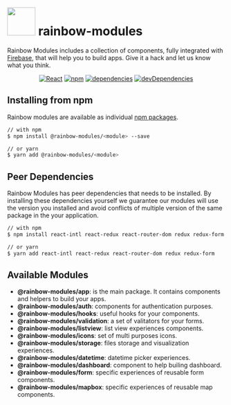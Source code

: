 
<Meta title="Introduction/Getting Started/Overview" />

<div>
    <h1 class="page-title">
        <img src={logo} width="65px" />
        <span>rainbow-modules</span>
    </h1>
</div>

Rainbow Modules includes a collection of components, fully integrated with [Firebase](https://firebase.google.com/), that will help you to build apps. Give it a hack and let us know what you think.

<div align="center">

[![React](https://badgen.net/badge/React/16.8.3/blue)](#)
[![npm](https://badgen.net/badge/npm/8.31.0/blue)](#)
[![dependencies](https://badgen.net/badge/dependencies/up%20to%20date/yellow)](#)
[![devDependencies](https://badgen.net/badge/dev%20dependencies/up%20to%20date/green)](#)

</div>

## Installing from npm

Rainbow modules are available as individual [npm packages](https://www.npmjs.com/search?q=@rainbow-modules).

```bash
// with npm
$ npm install @rainbow-modules/<module> --save

// or yarn
$ yarn add @rainbow-modules/<module>
```

## Peer Dependencies

Rainbow Modules has peer dependencies that needs to be installed. By installing these dependencies yourself we guarantee our modules will use the version you installed and avoid conflicts of multiple version of the same package in the your application.

```bash
// with npm
$ npm install react-intl react-redux react-router-dom redux redux-form

// or yarn
$ yarn add react-intl react-redux react-router-dom redux redux-form
```

## Available Modules

-   **@rainbow-modules/app**: is the main package. It contains components and helpers to build your apps.
-   **@rainbow-modules/auth**: components for authentication purposes.
-   **@rainbow-modules/hooks**: useful hooks for your components.
-   **@rainbow-modules/validation**: a set of valitators for your forms.
-   **@rainbow-modules/listview**: list view experiences components.
-   **@rainbow-modules/icons**: set of multi purposes icons.
-   **@rainbow-modules/storage**: files storage and visualization experiences.
-   **@rainbow-modules/datetime**: datetime picker experiences.
-   **@rainbow-modules/dashboard**: component to help builing dashboard.
-   **@rainbow-modules/form**: specific experiences of reusable form components.
-   **@rainbow-modules/mapbox**: specific experiences of reusable map components.

